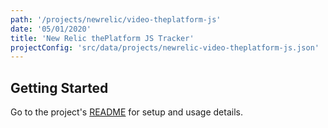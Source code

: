 ```yaml
---
path: '/projects/newrelic/video-theplatform-js'
date: '05/01/2020'
title: 'New Relic thePlatform JS Tracker'
projectConfig: 'src/data/projects/newrelic-video-theplatform-js.json'
---
```


## Getting Started

Go to the project's [README](https://github.com/newrelic/video-theplatform-js#readme) for setup and usage details.

